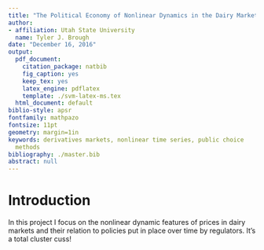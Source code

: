 ```yaml
---
title: "The Political Economy of Nonlinear Dynamics in the Dairy Markets"
author:
- affiliation: Utah State University
  name: Tyler J. Brough
date: "December 16, 2016"
output:
  pdf_document:
    citation_package: natbib
    fig_caption: yes
    keep_tex: yes
    latex_engine: pdflatex
    template: ./svm-latex-ms.tex
  html_document: default
biblio-style: apsr
fontfamily: mathpazo
fontsize: 11pt
geometry: margin=1in
keywords: derivatives markets, nonlinear time series, public choice 
  methods
bibliography: ./master.bib
abstract: null
---
```


# Introduction

In this project I focus on the nonlinear dynamic features of prices in dairy markets and their relation to policies put
in place over time by regulators. It's a total cluster cuss!




